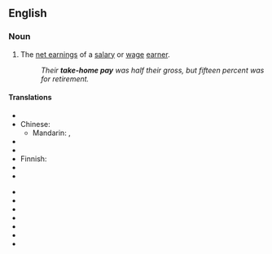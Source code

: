 ==English==

===Noun===
{{en-noun|sg=[[take]]-[[home]] [[pay]]|-}}

# The [[net earnings]] of a [[salary]] or [[wage]] [[earner]].
#: ''Their '''take-home pay''' was half their gross, but fifteen percent was for retirement.''

====Translations====
{{trans-top|net earnings of a wage earner}}
* {{trreq|Arabic}}
* Chinese:
** Mandarin: {{t|zh|扣稅後的實得工資|sc=Hani}}, {{t|zh|扣税后的实得工资|tr=kòushuì hòu de shídé gōngzī|sc=Hani}}
* {{trreq|Czech}}
* {{trreq|Dutch}}
* Finnish: {{t-|fi|nettopalkka}}
* {{trreq|French}}
* {{trreq|German}}
{{trans-mid}}
* {{trreq|Hungarian}}
* {{trreq|Italian}}
* {{trreq|Japanese}}
* {{trreq|Portuguese}}
* {{trreq|Russian}}
* {{trreq|Spanish}}
* {{trreq|Swedish}}
{{trans-bottom}}